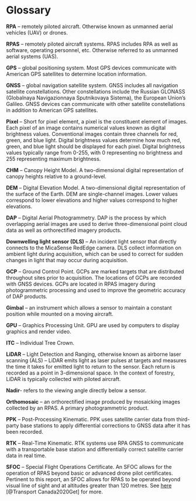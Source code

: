 # Glossary {-#glossary} 
<p>**RPA** -- remotely piloted aircraft.
Otherwise known as unmanned aerial vehicles (UAV) or drones.</p>
<p>**RPAS** -- remotely piloted aircraft systems.
RPAS includes RPA as well as software, operating personnel, etc.
Otherwise referred to as unmanned aerial systems (UAS).</p>
<p>**GPS** -- global positioning system.
Most GPS devices communicate with American GPS satellites to determine location information.</p>
<p>**GNSS** -- global navigation satellite system.
GNSS includes all navigation satellite constellations.
Other constellations include the Russian GLONASS (Globalnaya Navigazionnaya Sputnikovaya Sistema), the European Union's Galileo.
GNSS devices can communicate with other satellite constellations in addition to American GPS satellites.</p>
<p>**Pixel** -- Short for pixel element, a pixel is the constituent element of images.
Each pixel of an image contains numerical values known as digital brightness values.
Conventional images contain three channels for red, green, and blue light.
Digital brightness values determine how much red, green, and blue light should be displayed for each pixel.
Digital brightness values typically range from 0-255, with 0 representing no brightness and 255 representing maximum brightness.</p>
<p>**CHM** -- Canopy Height Model.
A two-dimensional digital representation of canopy heights relative to a ground-level.</p>
<p>**DEM** -- Digital Elevation Model.
A two-dimensional digital representation of the surface of the Earth.
DEM are single-channel images.
Lower values correspond to lower elevations and higher values correspond to higher elevations.</p>
<p>**DAP** -- Digital Aerial Photogrammetry.
DAP is the process by which overlapping aerial images are used to derive three-dimensional point cloud data as well as orthorectified imagery products.</p>
<p>**Downwelling light sensor (DLS)** -- An incident light sensor that directly connects to the MicaSense RedEdge camera.
DLS collect information on ambient light during acquisition, which can be used to correct for sudden changes in light that may occur during acquisition.</p>
<p>**GCP** -- Ground Control Point.
GCPs are marked targets that are distributed throughout sites prior to acquisition.
The locations of GCPs are recorded with GNSS devices.
GCPs are located in RPAS imagery during photogrammetric processing and used to improve the geometric accuracy of DAP products.</p>
<p>**Gimbal** -- an instrument which allows a sensor to maintain a constant position while mounted on a moving aircraft.</p>
<p>**GPU** -- Graphics Processing Unit.
GPU are used by computers to display graphics and render video.</p>
<p>**ITC** -- Individual Tree Crown.</p>
<p>**LiDAR** -- Light Detection and Ranging, otherwise known as airborne laser scanning (ALS) -- LiDAR emits light as laser pulses at targets and measures the time it takes for emitted light to return to the sensor.
Each return is recorded as a point in 3-dimensional space.
In the context of forestry, LiDAR is typically collected with piloted aircraft.</p>
<p>**Nadir**- refers to the viewing angle directly below a sensor.</p>
<p>**Orthomosaic** -- an orthorectified image produced by mosaicking images collected by an RPAS.
A primary photogrammetric product.</p>
<p>**PPK** -- Post-Processing Kinematic.
PPK uses satellite carrier data from third-party base stations to apply differential corrections to GNSS data after it has been recorded.</p>
<p>**RTK** -- Real-Time Kinematic.
RTK systems use RPA GNSS to communicate with a transportable base station and differentially correct satellite carrier data in real time.</p>
<p>**SFOC** -- Special Flight Operations Certificate.
An SFOC allows for the operation of RPAS beyond basic or advanced drone pilot certificates.
Pertinent to this report, an SFOC allows for RPAS to be operated beyond visual line of sight and at altitudes greater than 120 metres.
See [here](https://tc.canada.ca/en/aviation/drone-safety/drone-pilot-licensing/get-permission-special-drone-operations) [@Transport Canada2020Get] for more.</p>